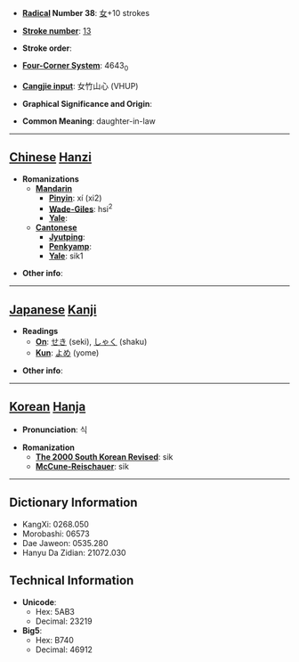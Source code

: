 * '''[[Wiktionary:Chinese radical index| Radical]] Number 38''': [[Wiktionary:Chinese radical index 女|女]]+10 strokes

* '''[[Wiktionary:Chinese total strokes index|Stroke number]]''': [[Wiktionary:Chinese total strokes index 13|13]]

* '''Stroke order''': 

* '''[[Wiktionary:Chinese four corner index|Four-Corner System]]''': 4643<sub>0</sub>

* '''[[Wiktionary:Chinese Cangjie index|Cangjie input]]''': 女竹山心 (VHUP)

* '''Graphical Significance and Origin''': 

* '''Common Meaning''': daughter-in-law

----

== [[Chinese]] [[Hanzi]] ==

* '''Romanizations'''
** '''[[Mandarin]]'''
*** '''[[Pinyin]]''': xí (xi2)
*** '''[[Wade-Giles]]''': hsi<sup>2</sup>
*** '''[[Yale]]''': 
** '''[[Cantonese]]'''
*** '''[[Jyutping]]''':
*** '''[[Penkyamp]]''': 
*** '''[[Yale]]''': sik1

* '''Other info''': 

----

== [[Japanese]] [[Kanji]] ==

* '''Readings'''
** '''[[On]]''': [[せき]] (seki), [[しゃく]] (shaku)
** '''[[Kun]]''': [[よめ]] (yome)

* '''Other info''':  

----

== [[Korean]] [[Hanja]] ==

* '''Pronunciation''': 식

* '''Romanization'''
** '''[[The 2000 South Korean Revised Romanization|The 2000 South Korean Revised]]''': sik
** '''[[McCune-Reischauer]]''': sik

----

== Dictionary Information ==

* KangXi: 0268.050
* Morobashi: 06573
* Dae Jaweon: 0535.280
* Hanyu Da Zidian: 21072.030

== Technical Information ==

* '''Unicode''':
** Hex: 5AB3
** Decimal: 23219
* '''Big5''':
** Hex: B740
** Decimal: 46912